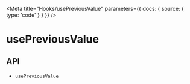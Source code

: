 
<Meta
  title="Hooks/usePreviousValue"
  parameters={{
    docs: {
      source: {
        type: 'code'
      }
    }
  }}
/>

# usePreviousValue

<Description name="usePreviousValue" />

## API

<ul>
  <li>
    <LinkTo kind="hooks-api-usePreviousValue" story="page">
      <code>usePreviousValue</code>
    </LinkTo>
  </li>
</ul>
